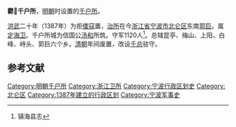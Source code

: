 {{NoteTA
| 1=zh-hans:昆亭; zh-hant:崑亭;
}}
'''霩𩇐千户所'''，[[明朝|明朝]]时设置的[[千户所|千户所]]。

[[洪武|洪武]]二十年（1387年）为拒[[倭寇|倭寇]]置，[[治所|治所]]在今[[浙江省|浙江省]][[宁波市|宁波市]][[北仑区|北仑区]]东南[[郭巨街道|郭巨]]。属[[定海卫|定海卫]]。千户所城为信国公[[汤和|汤和]]所筑。守军1120人<ref>镇海县志</ref>。总辖昆亭、梅山、上阳、白峰、峙头、郭巨六个乡。[[清朝|清朝]]年间废置，改设[[千总|千总]]驻守。

==参考文献==
{{Reflist}}

{{浙江省境内的古城墙}}
{{浙江行政区划小作品}}
[[Category:明朝千户所|Category:明朝千户所]]
[[Category:浙江卫所|Category:浙江卫所]]
[[Category:宁波行政区划史|Category:宁波行政区划史]]
[[Category:北仑区|Category:北仑区]]
[[Category:1387年建立的行政区划|Category:1387年建立的行政区划]]
[[Category:宁波军事史|Category:宁波军事史]]